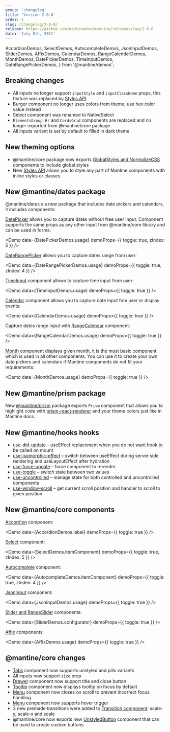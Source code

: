```yaml
---
group: 'changelog'
title: 'Version 2.0.0'
order: 1
slug: /changelog/2-0-0/
release: https://github.com/mantinedev/mantine/releases/tag/2.0.0
date: 'July 5th, 2021'
---
```


  AccordionDemos,
  SelectDemos,
  AutocompleteDemos,
  JsonInputDemos,
  SliderDemos,
  AffixDemos,
  CalendarDemos,
  RangeCalendarDemos,
  MonthDemos,
  DatePickerDemos,
  TimeInputDemos,
  DateRangePickerDemos,
} from '@mantine/demos';

## Breaking changes

- All inputs no longer support `inputStyle` and `inputClassName` props, this feature was replaced by [Styles API](https://mantine.dev/styles/styles-api/)
- Burger component no longer uses colors from theme, use
  hex color value instead
- Select component was renamed to NativeSelect
- `ElementsGroup`, `Hr` and `CardsGrid` components are replaced and no longer exported from @mantine/core package
- All inputs variant is set by default to filled in dark theme

## New theming options

- @mantine/core package now exports [GlobalStyles and NormalizeCSS](https://mantine.dev/styles/global-styles/) components to include global styles
- New [Styles API](https://mantine.dev/styles/styles-api/) allows you to style any part of Mantine components with inline styles or classes

## New @mantine/dates package

@mantine/dates s a new package that includes date pickers and calendars, it includes components:

[DatePicker](/dates/date-picker/) allows you to capture dates without free
user input. Component supports the same props as any other input from @mantine/core library and can be
used in forms:

<Demo data={DatePickerDemos.usage} demoProps={{ toggle: true, zIndex: 5 }} />

[DateRangePicker](/dates/date-picker/) allows you to capture dates range
from user:

<Demo data={DateRangePickerDemos.usage} demoProps={{ toggle: true, zIndex: 4 }} />

[TimeInput](/dates/time-input/) component allows to capture time input from
user:

<Demo data={TimeInputDemos.usage} demoProps={{ toggle: true }} />

[Calendar](/dates/calendar/) component allows you to capture date input fom
user or display events:

<Demo data={CalendarDemos.usage} demoProps={{ toggle: true }} />

Capture dates range input with [RangeCalendar](/dates/calendar/) component:

<Demo data={RangeCalendarDemos.usage} demoProps={{ toggle: true }} />

[Month](/dates/month/) component displays given month, it is the most basic
component which is used in all other components. You can use it to create your own date pickers and calendars
if Mantine components do not fit your requirements:

<Demo data={MonthDemos.usage} demoProps={{ toggle: true }} />

## New @mantine/prism package

New [@mantine/prism](https://mantine.dev/others/prism/) package exports `Prism` component that allows you to highlight code with [prism-react-renderer](https://github.com/FormidableLabs/prism-react-renderer) and your theme colors just like in Mantine docs.

## New @mantine/hooks hooks

- [use-did-update](https://mantine.dev/hooks/use-did-update) – useEffect replacement when you do not want hook to be called on mount
- [use-isomorphic-effect](https://mantine.dev/hooks/use-isomorphic-effect) – switch between useEffect during server side rendering and useLayoutEffect after hydration
- [use-force-update](https://mantine.dev/hooks/use-force-update) – force component to rerender
- [use-toggle](https://mantine.dev/hooks/use-toggle) – switch state between two values
- [use-uncontrolled](https://mantine.dev/hooks/use-uncontrolled) – manage state for both controlled and uncontrolled components
- [use-window-scroll](https://mantine.dev/hooks/use-window-scroll) – get current scroll position and handler to scroll to given position

## New @mantine/core components

[Accordion](/core/accordion/) component:

<Demo data={AccordionDemos.label} demoProps={{ toggle: true }} />

[Select](/core/select/) component:

<Demo data={SelectDemos.itemComponent} demoProps={{ toggle: true, zIndex: 5 }} />

[Autocomplete](/core/autocomplete/) component:

<Demo data={AutocompleteDemos.itemComponent} demoProps={{ toggle: true, zIndex: 4 }} />

[JsonInput](/core/json-input/) component:

<Demo data={JsonInputDemos.usage} demoProps={{ toggle: true }} />

[Slider and RangeSlider](/core/slider/) components:

<Demo data={SliderDemos.configurator} demoProps={{ toggle: true }} />

[Affix](/core/affix/) components:

<Demo data={AffixDemos.usage} demoProps={{ toggle: true }} />

## @mantine/core changes

- [Tabs](https://mantine.dev/core/tabs/) component now supports unstyled and pills variants
- All inputs now support `size` prop
- [Drawer](https://mantine.dev/core/drawer/) component now support title and close button
- [Tooltip](https://mantine.dev/core/tooltip/) component now displays tooltip on focus by default
- [Menu](https://mantine.dev/core/menu/) component now closes on scroll to prevent incorrect focus handling
- [Menu](https://mantine.dev/core/menu/) component now supports hover trigger
- 3 new premade transitions were added to [Transition component](https://mantine.dev/core/menu/): scale-y, scale-x and scale
- @mantine/core now exports new [UnstyledButton](https://mantine.dev/core/unstyled-button/) component that can be used to create custom buttons
